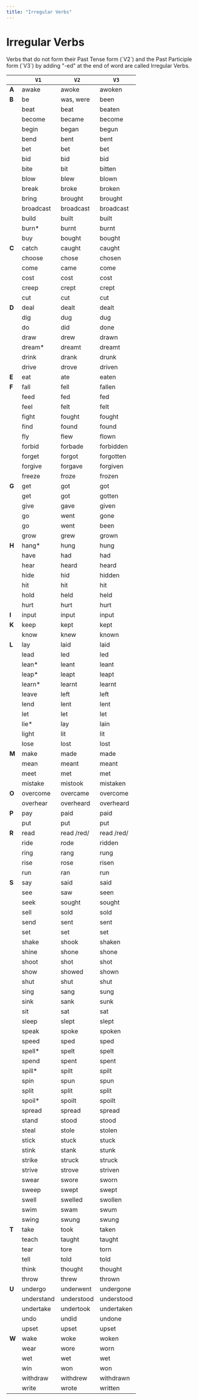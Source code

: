 ```yaml
---
title: "Irregular Verbs"
---
```


# Irregular Verbs

<div className="font-semibold">
  Verbs that do not form their Past Tense form (`V2`) and the Past Participle form (`V3`) by adding "-ed" at the end of word are called Irregular Verbs.
</div>

<div className="my-4 text-sm md:text-base">

|       | `V1`          | `V2`            | `V3`                |
| ----- | ------------- | --------------- | ------------------- |
| **A** | awake         | awoke           | awoken              |
| **B** | be            | was, were       | been                |
|       | beat          | beat            | beaten              |
|       | become        | became          | become              |
|       | begin         | began           | begun               |
|       | bend          | bent            | bent                |
|       | bet           | bet             | bet                 |
|       | bid           | bid             | bid                 |
|       | bite          | bit             | bitten              |
|       | blow          | blew            | blown               |
|       | break         | broke           | broken              |
|       | bring         | brought         | brought             |
|       | broadcast     | broadcast       | broadcast           |
|       | build         | built           | built               |
|       | burn\*        | burnt           | burnt               |
|       | buy           | bought          | bought              |
| **C** | catch         | caught          | caught              |
|       | choose        | chose           | chosen              |
|       | come          | came            | come                |
|       | cost          | cost            | cost                |
|       | creep         | crept           | crept               |
|       | cut           | cut             | cut                 |
| **D** | deal          | dealt           | dealt               |
|       | dig           | dug             | dug                 |
|       | do            | did             | done                |
|       | draw          | drew            | drawn               |
|       | dream\*       | dreamt          | dreamt              |
|       | drink         | drank           | drunk               |
|       | drive         | drove           | driven              |
| **E** | eat           | ate             | eaten               |
| **F** | fall          | fell            | fallen              |
|       | feed          | fed             | fed                 |
|       | feel          | felt            | felt                |
|       | fight         | fought          | fought              |
|       | find          | found           | found               |
|       | fly           | flew            | flown               |
|       | forbid        | forbade         | forbidden           |
|       | forget        | forgot          | forgotten           |
|       | forgive       | forgave         | forgiven            |
|       | freeze        | froze           | frozen              |
| **G** | get           | got             | got                 |
|       | get           | got             | gotten              |
|       | give          | gave            | given               |
|       | go            | went            | gone                |
|       | go            | went            | been                |
|       | grow          | grew            | grown               |
| **H** | hang\*        | hung            | hung                |
|       | have          | had             | had                 |
|       | hear          | heard           | heard               |
|       | hide          | hid             | hidden              |
|       | hit           | hit             | hit                 |
|       | hold          | held            | held                |
|       | hurt          | hurt            | hurt                |
| **I** | input         | input           | input               |
| **K** | keep          | kept            | kept                |
|       | know          | knew            | known               |
| **L** | lay           | laid            | laid                |
|       | lead          | led             | led                 |
|       | lean\*        | leant           | leant               |
|       | leap\*        | leapt           | leapt               |
|       | learn\*       | learnt          | learnt              |
|       | leave         | left            | left                |
|       | lend          | lent            | lent                |
|       | let           | let             | let                 |
|       | lie\*         | lay             | lain                |
|       | light         | lit             | lit                 |
|       | lose          | lost            | lost                |
| **M** | make          | made            | made                |
|       | mean          | meant           | meant               |
|       | meet          | met             | met                 |
|       | mistake       | mistook         | mistaken            |
| **O** | overcome      | overcame        | overcome            |
|       | overhear      | overheard       | overheard           |
| **P** | pay           | paid            | paid                |
|       | put           | put             | put                 |
| **R** | read          | read /red/      | read /red/          |
|       | ride          | rode            | ridden              |
|       | ring          | rang            | rung                |
|       | rise          | rose            | risen               |
|       | run           | ran             | run                 |
| **S** | say           | said            | said                |
|       | see           | saw             | seen                |
|       | seek          | sought          | sought              |
|       | sell          | sold            | sold                |
|       | send          | sent            | sent                |
|       | set           | set             | set                 |
|       | shake         | shook           | shaken              |
|       | shine         | shone           | shone               |
|       | shoot         | shot            | shot                |
|       | show          | showed          | shown               |
|       | shut          | shut            | shut                |
|       | sing          | sang            | sung                |
|       | sink          | sank            | sunk                |
|       | sit           | sat             | sat                 |
|       | sleep         | slept           | slept               |
|       | speak         | spoke           | spoken              |
|       | speed         | sped            | sped                |
|       | spell\*       | spelt           | spelt               |
|       | spend         | spent           | spent               |
|       | spill\*       | spilt           | spilt               |
|       | spin          | spun            | spun                |
|       | split         | split           | split               |
|       | spoil\*       | spoilt          | spoilt              |
|       | spread        | spread          | spread              |
|       | stand         | stood           | stood               |
|       | steal         | stole           | stolen              |
|       | stick         | stuck           | stuck               |
|       | stink         | stank           | stunk               |
|       | strike        | struck          | struck              |
|       | strive        | strove          | striven             |
|       | swear         | swore           | sworn               |
|       | sweep         | swept           | swept               |
|       | swell         | swelled         | swollen             |
|       | swim          | swam            | swum                |
|       | swing         | swung           | swung               |
| **T** | take          | took            | taken               |
|       | teach         | taught          | taught              |
|       | tear          | tore            | torn                |
|       | tell          | told            | told                |
|       | think         | thought         | thought             |
|       | throw         | threw           | thrown              |
| **U** | undergo       | underwent       | undergone           |
|       | understand    | understood      | understood          |
|       | undertake     | undertook       | undertaken          |
|       | undo          | undid           | undone              |
|       | upset         | upset           | upset               |
| **W** | wake          | woke            | woken               |
|       | wear          | wore            | worn                |
|       | wet           | wet             | wet                 |
|       | win           | won             | won                 |
|       | withdraw      | withdrew        | withdrawn           |
|       | write         | wrote           | written             |

</div>
